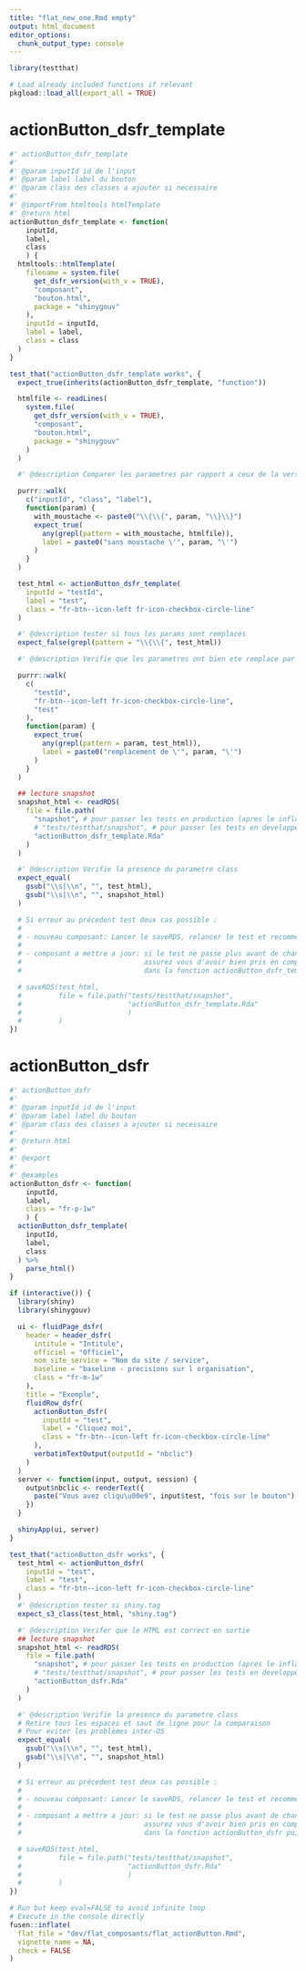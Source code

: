 ```yaml
---
title: "flat_new_one.Rmd empty"
output: html_document
editor_options: 
  chunk_output_type: console
---
```



```r
library(testthat)
```

```r
# Load already included functions if relevant
pkgload::load_all(export_all = TRUE)
```

# actionButton_dsfr_template
    
```r
#' actionButton_dsfr_template
#'
#' @param inputId id de l'input
#' @param label label du bouton
#' @param class des classes a ajouter si necessaire
#'
#' @importFrom htmltools htmlTemplate
#' @return html
actionButton_dsfr_template <- function(
    inputId,
    label,
    class
    ) {
  htmltools::htmlTemplate(
    filename = system.file(
      get_dsfr_version(with_v = TRUE),
      "composant",
      "bouton.html",
      package = "shinygouv"
    ),
    inputId = inputId,
    label = label,
    class = class
  )
}
```
  
  
```r
test_that("actionButton_dsfr_template works", {
  expect_true(inherits(actionButton_dsfr_template, "function"))

  htmlfile <- readLines(
    system.file(
      get_dsfr_version(with_v = TRUE),
      "composant",
      "bouton.html",
      package = "shinygouv"
    )
  )

  #' @description Comparer les parametres par rapport a ceux de la version precedente

  purrr::walk(
    c("inputId", "class", "label"),
    function(param) {
      with_moustache <- paste0("\\{\\{", param, "\\}\\}")
      expect_true(
        any(grepl(pattern = with_moustache, htmlfile)),
        label = paste0("sans moustache \'", param, "\'")
      )
    }
  )

  test_html <- actionButton_dsfr_template(
    inputId = "testId",
    label = "test",
    class = "fr-btn--icon-left fr-icon-checkbox-circle-line"
  )

  #' @description tester si tous les params sont remplaces
  expect_false(grepl(pattern = "\\{\\{", test_html))

  #' @description Verifie que les parametres ont bien ete remplace par leurs valeurs

  purrr::walk(
    c(
      "testId",
      "fr-btn--icon-left fr-icon-checkbox-circle-line",
      "test"
    ),
    function(param) {
      expect_true(
        any(grepl(pattern = param, test_html)),
        label = paste0("remplacement de \'", param, "\'")
      )
    }
  )

  ## lecture snapshot
  snapshot_html <- readRDS(
    file = file.path(
      "snapshot", # pour passer les tests en production (apres le inflate),
      # "tests/testthat/snapshot", # pour passer les tests en developpement (avant le inflate),
      "actionButton_dsfr_template.Rda"
    )
  )

  #' @description Verifie la presence du parametre class
  expect_equal(
    gsub("\\s|\\n", "", test_html),
    gsub("\\s|\\n", "", snapshot_html)
  )

  # Si erreur au précedent test deux cas possible :
  #
  # - nouveau composant: Lancer le saveRDS, relancer le test et recommenter le saveRDS
  #
  # - composant a mettre a jour: si le test ne passe plus avant de changer le snapshot,
  #                              assurez vous d'avoir bien pris en compte la nouvelle personnalisation
  #                              dans la fonction actionButton_dsfr_template puis lancer le saveRDS, relancer le test et recommenter le saveRDS

  # saveRDS(test_html,
  #         file = file.path("tests/testthat/snapshot",
  #                          "actionButton_dsfr_template.Rda"
  #                          )
  #         )
})
```
  

# actionButton_dsfr

```r
#' actionButton_dsfr
#'
#' @param inputId id de l'input
#' @param label label du bouton
#' @param class des classes a ajouter si necessaire
#'
#' @return html
#'
#' @export
#'
#' @examples
actionButton_dsfr <- function(
    inputId,
    label,
    class = "fr-p-1w"
    ) {
  actionButton_dsfr_template(
    inputId,
    label,
    class
  ) %>%
    parse_html()
}
```

```r
if (interactive()) {
  library(shiny)
  library(shinygouv)

  ui <- fluidPage_dsfr(
    header = header_dsfr(
      intitule = "Intitule",
      officiel = "Officiel",
      nom_site_service = "Nom du site / service",
      baseline = "baseline - precisions sur l organisation",
      class = "fr-m-1w"
    ),
    title = "Exemple",
    fluidRow_dsfr(
      actionButton_dsfr(
        inputId = "test",
        label = "Cliquez moi",
        class = "fr-btn--icon-left fr-icon-checkbox-circle-line"
      ),
      verbatimTextOutput(outputId = "nbclic")
    )
  )
  server <- function(input, output, session) {
    output$nbclic <- renderText({
      paste("Vous avez cliqu\u00e9", input$test, "fois sur le bouton")
    })
  }

  shinyApp(ui, server)
}
```

```r
test_that("actionButton_dsfr works", {
  test_html <- actionButton_dsfr(
    inputId = "test",
    label = "test",
    class = "fr-btn--icon-left fr-icon-checkbox-circle-line"
  )
  #' @description tester si shiny.tag
  expect_s3_class(test_html, "shiny.tag")

  #' @description Verifer que le HTML est correct en sortie
  ## lecture snapshot
  snapshot_html <- readRDS(
    file = file.path(
      "snapshot", # pour passer les tests en production (apres le inflate),
      # "tests/testthat/snapshot", # pour passer les tests en developpement (avant le inflate),
      "actionButton_dsfr.Rda"
    )
  )

  #' @description Verifie la presence du parametre class
  # Retire tous les espaces et saut de ligne pour la comparaison
  # Pour eviter les problèmes inter-OS
  expect_equal(
    gsub("\\s|\\n", "", test_html),
    gsub("\\s|\\n", "", snapshot_html)
  )

  # Si erreur au précedent test deux cas possible :
  #
  # - nouveau composant: Lancer le saveRDS, relancer le test et recommenter le saveRDS
  #
  # - composant a mettre a jour: si le test ne passe plus avant de changer le snapshot,
  #                              assurez vous d'avoir bien pris en compte la nouvelle personnalisation
  #                              dans la fonction actionButton_dsfr puis lancer le saveRDS, relancer le test et recommenter le saveRDS

  # saveRDS(test_html,
  #         file = file.path("tests/testthat/snapshot",
  #                          "actionButton_dsfr.Rda"
  #                          )
  #         )
})
```


```r
# Run but keep eval=FALSE to avoid infinite loop
# Execute in the console directly
fusen::inflate(
  flat_file = "dev/flat_composants/flat_actionButton.Rmd",
  vignette_name = NA,
  check = FALSE
)
```
